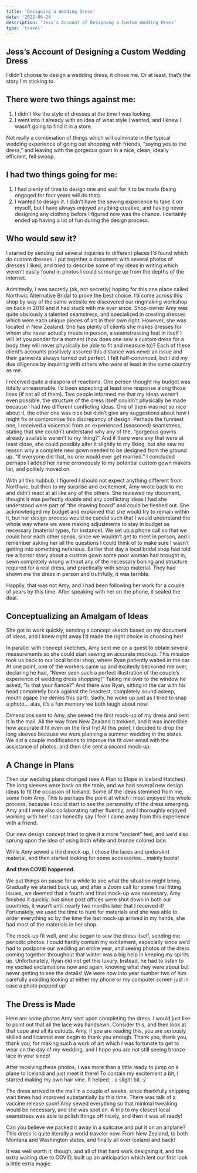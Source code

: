 ```yaml
---
title: 'Designing a Wedding Dress'
date: '2022-06-24'
description: 'Jess’s Account of Designing a Custom Wedding Dress'
type: 'travel'
---
```


## Jess’s Account of Designing a Custom Wedding Dress

I didn’t choose to design a wedding dress, it chose me.  Or at least, that’s the story I’m sticking to.

<B2Image
    filename="iceland/blog/dress00_dim_2173x1021.JPG"
    width="2173"
    height="1021"
    alt="The Ceremony"
/>

## There were two things against me: 
1. I didn’t like the style of dresses at the time I was looking.
2. I went into it already with an idea of what style I wanted, and I knew I wasn’t going to find it in a store.

Not really a combination of things which will culminate in the typical wedding experience of going out shopping with friends, “saying yes to the dress,” and leaving with the gorgeous gown in a nice, clean, ideally efficient, fell swoop.

## I had two things going for me: 
1. I had plenty of time to design one and wait for it to be made (being engaged for four years will do that).
2. I wanted to design it.  I didn’t have the sewing experience to take it on myself, but I have always enjoyed anything creative, and having never designing any clothing before I figured now was the chance.  I certainly ended up having a lot of fun during the design process.

## Who would sew it?
I started by sending out several inquiries to different places I’d found which do custom dresses.  I put together a document with several photos of dresses I liked, and tried to describe some of my ideas in writing which weren’t easily found in photos I could scrounge up from the depths of the internet.  

Admittedly, I was secretly (ok, not secretly) hoping for this one place called Northwic Alternative Bridal to prove the best choice.  I’d come across this shop by way of the same website we discovered our ringmaking workshop on back in 2016 and it had stuck with me ever since.  Shop-owner Amy was quite obviously a talented seamstress, and specialized in creating dresses which were each unique pieces of art in their own right.  However, she was located in New Zealand.  She has plenty of clients she makes dresses for whom she never actually meets in person, a seamstressing feat in itself I will let you ponder for a moment (how does one sew a custom dress for a body they will never physically be able to fit and measure to)?  Each of these client’s accounts positively assured this distance was never an issue and their garments always turned out perfect.  I felt half-convinced, but I did my due diligence by inquiring with others who were at least in the same country as me.

I received quite a diaspora of reactions.  One person thought my budget was totally unreasonable.  I’d been expecting at least one response along those lines (if not all of them).  Two people informed me that my ideas weren’t even possible, the structure of the dress itself couldn’t physically be made because I had two different conflicting ideas.  One of them was not so nice about it, the other one was nice but didn’t give any suggestions about how I might fix or compromise this discrepancy of design.  Perhaps the funniest one, I received a voicemail from an experienced (seasoned) seamstress, stating that she couldn’t understand why any of the, “gorgeous gowns already available weren’t to my liking?”  And if there were any that were at least close, she could possibly alter it slightly to my liking, but she saw no reason why a complete new gown needed to be designed from the ground up.  “If everyone did that, no one would ever get married.”  I concluded perhaps I added her name erroneously to my potential custom gown makers list, and politely moved on.  

With all this hubbub, I figured I should not expect anything different from Northwic, but then to my surprise and excitement, Amy wrote back to me and didn’t react at all like any of the others.  She reviewed my document, thought it was perfectly doable and any conflicting ideas I had she understood were part of “the drawing board” and could be fleshed out.  She acknowledged my budget and explained that she would try to remain within it, but her design process would be candid such that I would understand the whole way where we were making adjustments to stay in budget as necessary (material types, for instance).  We set up a phone call so that we could hear each other speak, since we wouldn’t get to meet in person, and I remember asking her all the questions I could think of to make sure I wasn’t getting into something nefarious.  Earlier that day a local bridal shop had told me a horror story about a custom gown some poor woman had brought in, sewn completely wrong without any of the necessary boning and structure required for a real dress, and practically with scrap material.  They had shown me the dress in person and truthfully, it was terrible.

Happily, that was not Amy, and I had been following her work for a couple of years by this time.  After speaking with her on the phone, it sealed the deal.

## Conceptualizing an Amalgam of Ideas 
She got to work quickly, sending a concept sketch based on my document of ideas, and I knew right away I’d made the right choice in choosing her!

<B2Image
    filename="iceland/blog/dress01_dim_1599x985.JPG"
    width="1599"
    height="985"
    alt="The Ceremony"
/>

<B2Image
    filename="iceland/blog/dress02_dim_609x905.JPG"
    width="609"
    height="905"
    alt="The Ceremony"
/>

In parallel with concept sketches, Amy sent me on a quest to obtain several measurements so she could start sewing an accurate mockup.  This mission took us back to our local bridal shop, where Ryan patiently waited in the car.  At one point, one of the workers came up and excitedly beckoned me over, declaring he had, “Never seen such a perfect illustration of the couple’s experience of wedding dress shopping!”  Taking me over to the window he asked, “Is that your fiancé?”  And there was Ryan, sitting in the car with his head completely back against the headrest, completely sound asleep, mouth agape (he denies this part).  Sadly, he woke up just as I tried to snap a photo… alas, it’s a fun memory we both laugh about now!

Dimensions sent to Amy, she sewed the first mock-up of my dress and sent it in the mail.  All the way from New Zealand it trekked, and it was incredible how accurate it fit even on the first try!  At this point, I decided to drop the long sleeves because we were planning a summer wedding in the states.  We did a couple modifications to improve the fit over email with the assistance of photos, and then she sent a second mock-up.  

<B2Image
    filename="iceland/blog/dress03_dim_2060x1021.JPG"
    width="2060"
    height="1021"
    alt="The Ceremony"
/>

## A Change in Plans
Then our wedding plans changed (see A Plan to Elope in Iceland Hatches).  The long sleeves were back on the table, and we had several new design ideas to fit the occasion of Iceland.  Some of the ideas stemmed from me, some from Amy.  This is perhaps the point at which I most enjoyed the whole process, because I could start to see the personality of the dress emerging.  Amy and I were also collaborating rather fluently, and I thoroughly enjoyed working with her!  I can honestly say I feel I came away from this experience with a friend.

Our new design concept tried to give it a more “ancient” feel, and we’d also sprung upon the idea of using both white and bronze colored lace. 

<B2Image
    filename="iceland/blog/dress04_dim_1881x1273.JPG"
    width="1881"
    height="1273"
    alt="The Ceremony"
/>

<B2Image
    filename="iceland/blog/dress05_dim_2125x788.JPG"
    width="2125"
    height="788"
    alt="The Ceremony"
/>

<B2Image
    filename="iceland/blog/dress06_dim_2266x617.JPG"
    width="2266"
    height="617"
    alt="The Ceremony"
/>

While Amy sewed a third mock-up, I chose the laces and underskirt material, and then started looking for some accessories… mainly boots!
	
**And then COVID happened.**

We put things on pause for a while to see what the situation might bring.  Gradually we started back up, and after a Zoom call for some final fitting issues, we deemed that a fourth and final mock-up was necessary.  Amy finished it quickly, but since post offices were shut down in both our countries, it wasn’t until nearly two months later that I received it!  Fortunately, we used the time to hunt for materials and she was able to order everything so by the time the last mock-up arrived in my hands, she had most of the materials in her shop.

The mock-up fit well, and she began to sew the dress itself, sending me periodic photos.  I could hardly contain my excitement, especially since we’d had to postpone our wedding an entire year, and seeing photos of the dress coming together throughout that winter was a big help in keeping my spirits up.  Unfortunately, Ryan did not get this luxury.  Instead, he had to listen to my excited exclamations now and again, knowing what they were about but never getting to see the details!  We were now into year number two of him carefully avoiding looking at either my phone or my computer screen just in case a photo popped up!

## The Dress is Made

Here are some photos Amy sent upon completing the dress.  I would just like to point out that all the lace was handsewn.  Consider this, and then look at that cape and all its cutouts.  Amy, if you are reading this, you are seriously skilled and I cannot ever begin to thank you enough.  Thank you, thank you, thank you, for making such a work of art which I was fortunate to get to wear on the day of my wedding, and I hope you are not still seeing bronze lace in your sleep!

<B2Image
    filename="iceland/blog/dress07_200_dim_1547x1125.JPG"
    width="1547"
    height="1125"
    alt="The Ceremony"
/>

<B2Image
    filename="iceland/blog/dress08_dim_1651x1124.JPG"
    width="1651"
    height="1124"
    alt="The Ceremony"
/>

<B2Image
    filename="iceland/blog/dress09_dim_990x660.JPG"
    width="990"
    height="660"
    alt="The Ceremony"
/>

After receiving these photos, I was more than a little ready to jump on a plane to Iceland and just meet it there!  To contain my excitement a bit, I started making my own hair vine.  It helped… a slight bit. :/

The dress arrived in the mail in a couple of weeks, since thankfully shipping wait times had improved substantially by this time.  There was talk of a vaccine release soon!  Amy sewed everything so that minimal tweaking would be necessary, and she was spot on.  A trip to my closest local seamstress was able to polish things off nicely, and then it was all ready!  

Can you believe we packed it away in a suitcase and put it on an airplane?  This dress is quite literally a world traveler now.  From New Zealand, to both Montana and Washington states, and finally all over Iceland and back!

It was well worth it, though, and all of that hard work designing it, and the extra waiting due to COVID, built up an anticipation which lent our first look a little extra magic.

<B2Image
    filename="iceland/blog/dress10_180_dim_1655x1124.JPG"
    width="1655"
    height="1124"
    alt="The Ceremony"
/>

<B2Image
    filename="iceland/blog/dress11_200_dim_1320x880.JPG"
    width="1320"
    height="880"
    alt="The Ceremony"
/>

<B2Image
    filename="iceland/blog/dress12_143_dim_1320x880.JPG"
    width="1320"
    height="880"
    alt="The Ceremony"
/>
